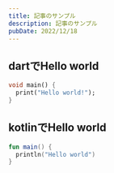 ```yaml
---
title: 記事のサンプル
description: 記事のサンプル
pubDate: 2022/12/18
---
```


## dartでHello world
```dart
void main() {
  print("Hello world!");
}
```
## kotlinでHello world
```kotlin
fun main() {
  println("Hello world")
}
```